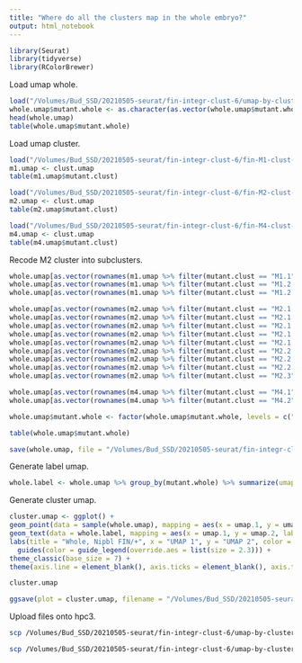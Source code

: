 ```yaml
---
title: "Where do all the clusters map in the whole embryo?"
output: html_notebook
---
```


```r
library(Seurat)
library(tidyverse)
library(RColorBrewer)
```

Load umap whole.
```r
load("/Volumes/Bud_SSD/20210505-seurat/fin-integr-clust-6/umap-by-cluster-fin-integr-clust-6.Robj")
whole.umap$mutant.whole <- as.character(as.vector(whole.umap$mutant.whole))
head(whole.umap)
table(whole.umap$mutant.whole)
```

Load umap cluster.
```r
load("/Volumes/Bud_SSD/20210505-seurat/fin-integr-clust-6/fin-M1-clust-2/umap-by-cluster-fin-M1-clust-2-3.Robj")
m1.umap <- clust.umap
table(m1.umap$mutant.clust)

load("/Volumes/Bud_SSD/20210505-seurat/fin-integr-clust-6/fin-M2-clust-3/umap-by-cluster-fin-M2-clust-3-9.Robj")
m2.umap <- clust.umap
table(m2.umap$mutant.clust)

load("/Volumes/Bud_SSD/20210505-seurat/fin-integr-clust-6/fin-M4-clust-2/umap-by-cluster-fin-M4-clust-2.Robj")
m4.umap <- clust.umap
table(m4.umap$mutant.clust)

```

Recode M2 cluster into subclusters.
```r
whole.umap[as.vector(rownames(m1.umap %>% filter(mutant.clust == "M1.1"))), "mutant.whole"] <- "M1.1"
whole.umap[as.vector(rownames(m1.umap %>% filter(mutant.clust == "M1.2.1"))), "mutant.whole"] <- "M1.2.1"
whole.umap[as.vector(rownames(m1.umap %>% filter(mutant.clust == "M1.2.2"))), "mutant.whole"] <- "M1.2.2"

whole.umap[as.vector(rownames(m2.umap %>% filter(mutant.clust == "M2.1.1.1"))), "mutant.whole"] <- "M2.1.1.1"
whole.umap[as.vector(rownames(m2.umap %>% filter(mutant.clust == "M2.1.1.2"))), "mutant.whole"] <- "M2.1.1.2"
whole.umap[as.vector(rownames(m2.umap %>% filter(mutant.clust == "M2.1.1.3"))), "mutant.whole"] <- "M2.1.1.3"
whole.umap[as.vector(rownames(m2.umap %>% filter(mutant.clust == "M2.1.1.4"))), "mutant.whole"] <- "M2.1.1.4"
whole.umap[as.vector(rownames(m2.umap %>% filter(mutant.clust == "M2.1.2"))), "mutant.whole"] <- "M2.1.2"
whole.umap[as.vector(rownames(m2.umap %>% filter(mutant.clust == "M2.2.1"))), "mutant.whole"] <- "M2.2.1"
whole.umap[as.vector(rownames(m2.umap %>% filter(mutant.clust == "M2.2.2"))), "mutant.whole"] <- "M2.2.2"
whole.umap[as.vector(rownames(m2.umap %>% filter(mutant.clust == "M2.2.3"))), "mutant.whole"] <- "M2.2.3"
whole.umap[as.vector(rownames(m2.umap %>% filter(mutant.clust == "M2.3"))), "mutant.whole"] <- "M2.3"

whole.umap[as.vector(rownames(m4.umap %>% filter(mutant.clust == "M4.1"))), "mutant.whole"] <- "M4.1"
whole.umap[as.vector(rownames(m4.umap %>% filter(mutant.clust == "M4.2"))), "mutant.whole"] <- "M4.2"

whole.umap$mutant.whole <- factor(whole.umap$mutant.whole, levels = c("M1.1", "M1.2.1", "M1.2.2", "M2.1.1.1", "M2.1.1.2", "M2.1.1.3", "M2.1.1.4", "M2.1.2", "M2.2.1", "M2.2.2", "M2.2.3", "M2.3", "M3", "M4.1", "M4.2", "M5", "M6"))

table(whole.umap$mutant.whole)
```

```r
save(whole.umap, file = "/Volumes/Bud_SSD/20210505-seurat/fin-integr-clust-6/umap-by-cluster-fin-integr-clust-6-17.Robj")
```

Generate label umap.
```r
whole.label <- whole.umap %>% group_by(mutant.whole) %>% summarize(umap.1 = median(umap.1), umap.2 = median(umap.2))
```

Generate cluster umap.
```r
cluster.umap <- ggplot() +
geom_point(data = sample(whole.umap), mapping = aes(x = umap.1, y = umap.2, color = mutant.whole), size = 0.1) +
geom_text(data = whole.label, mapping = aes(x = umap.1, y = umap.2, label = mutant.whole), size = 3.5) +
labs(title = "Whole, Nipbl FIN/+", x = "UMAP 1", y = "UMAP 2", color = "Cluster") +
  guides(color = guide_legend(override.aes = list(size = 2.3))) +
theme_classic(base_size = 7) +
theme(axis.line = element_blank(), axis.ticks = element_blank(), axis.text = element_blank(), plot.title = element_text(hjust = 0.5, size = 7), legend.key.size = unit(7, "pt"))

cluster.umap
```

```r
ggsave(plot = cluster.umap, filename = "/Volumes/Bud_SSD/20210505-seurat/fin-integr-clust-6/umap-by-cluster-fin-integr-clust-6-17.png", device = "png", width = 6.5, height = 4.5, units = "in")
```

Upload files onto hpc3.
```bash
scp /Volumes/Bud_SSD/20210505-seurat/fin-integr-clust-6/umap-by-cluster-fin-integr-clust-6-17.png schea2@hpc3.rcic.uci.edu:/dfs6/pub/schea2/20210505-seurat/fin-integr-clust-6

scp /Volumes/Bud_SSD/20210505-seurat/fin-integr-clust-6/umap-by-cluster-fin-integr-clust-6-17.Robj schea2@hpc3.rcic.uci.edu:/dfs6/pub/schea2/20210505-seurat/fin-integr-clust-6

```
